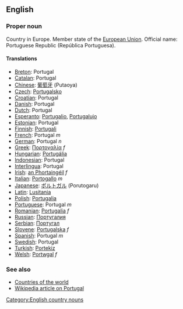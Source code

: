 ==English==

===Proper noun===

Country in Europe. Member state of the [[European Union]]. Official name: Portuguese Republic (República Portuguesa).

====Translations====

*[[Breton]]: Portugal
*[[Catalan]]: Portugal
*[[Chinese]]: [[葡萄牙]] (Putaoya)
*[[Czech]]: [[Portugalsko]]
*[[Croatian]]: Portugal
*[[Danish]]: Portugal
*[[Dutch]]: Portugal
*[[Esperanto]]: [[Portugalio]], [[Portugalujo]]
*[[Estonian]]: Portugal
*[[Finnish]]: [[Portugali]]
*[[French]]: Portugal ''m''
*[[German]]: Portugal ''n''
*[[Greek]]: [[Πορτογαλία]] ''f''
*[[Hungarian]]: [[Portugália]]
*[[Indonesian]]: Portugal
*[[Interlingua]]: Portugal
*[[Irish]]: [[an Phortaingéil]] ''f''
*[[Italian]]: [[Portogallo]] ''m''
*[[Japanese]]: [[ポルトガル]] (Porutogaru)
*[[Latin]]: [[Lusitania]]
*[[Polish]]: [[Portugalia]]
*[[Portuguese]]: Portugal ''m''
*[[Romanian]]: [[Portugalia]] ''f''
*[[Russian]]: [[Португалия]]
*[[Serbian]]: [[Португал]]
*[[Slovene]]: [[Portugalska]] ''f''
*[[Spanish]]: Portugal ''m''
*[[Swedish]]: Portugal
*[[Turkish]]: [[Portekiz]]
*[[Welsh]]: [[Portwgal]] ''f''

===See also===
*[[Countries of the world]]
*[[w:Portugal|Wikipedia article on Portugal]]
[[Category:English country nouns]]